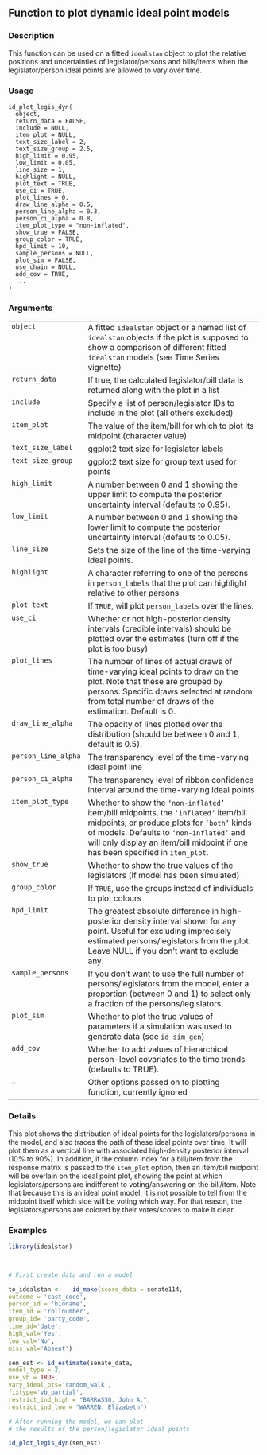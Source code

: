 ## Function to plot dynamic ideal point models {.unnumbered}


### Description

This function can be used on a fitted <code>idealstan</code> object to plot the relative positions and 
uncertainties of legislator/persons and bills/items when the legislator/person ideal points
are allowed to vary over time.



### Usage

<pre><code class='language-R'>id_plot_legis_dyn(
  object,
  return_data = FALSE,
  include = NULL,
  item_plot = NULL,
  text_size_label = 2,
  text_size_group = 2.5,
  high_limit = 0.95,
  low_limit = 0.05,
  line_size = 1,
  highlight = NULL,
  plot_text = TRUE,
  use_ci = TRUE,
  plot_lines = 0,
  draw_line_alpha = 0.5,
  person_line_alpha = 0.3,
  person_ci_alpha = 0.8,
  item_plot_type = "non-inflated",
  show_true = FALSE,
  group_color = TRUE,
  hpd_limit = 10,
  sample_persons = NULL,
  plot_sim = FALSE,
  use_chain = NULL,
  add_cov = TRUE,
  ...
)
</code></pre>


### Arguments

<table>
<tr><td style = "white-space: nowrap; font-family: monospace; vertical-align: top"><code id="object">object</code></td>
<td>
A fitted <code>idealstan</code> object or a named list of <code>idealstan</code>
objects if the plot is supposed to show a comparison of different fitted <code>idealstan</code>
models (see Time Series vignette)
</td></tr>
<tr><td style = "white-space: nowrap; font-family: monospace; vertical-align: top"><code id="return_data">return_data</code></td>
<td>
If true, the calculated legislator/bill data is returned along with the plot in a list
</td></tr>
<tr><td style = "white-space: nowrap; font-family: monospace; vertical-align: top"><code id="include">include</code></td>
<td>
Specify a list of person/legislator IDs to include in the plot (all others excluded)
</td></tr>
<tr><td style = "white-space: nowrap; font-family: monospace; vertical-align: top"><code id="item_plot">item_plot</code></td>
<td>
The value of the item/bill for which to plot its midpoint (character value)
</td></tr>
<tr><td style = "white-space: nowrap; font-family: monospace; vertical-align: top"><code id="text_size_label">text_size_label</code></td>
<td>
ggplot2 text size for legislator labels
</td></tr>
<tr><td style = "white-space: nowrap; font-family: monospace; vertical-align: top"><code id="text_size_group">text_size_group</code></td>
<td>
ggplot2 text size for group text used for points
</td></tr>
<tr><td style = "white-space: nowrap; font-family: monospace; vertical-align: top"><code id="high_limit">high_limit</code></td>
<td>
A number between 0 and 1 showing the upper limit to compute the 
posterior uncertainty interval (defaults to 0.95).
</td></tr>
<tr><td style = "white-space: nowrap; font-family: monospace; vertical-align: top"><code id="low_limit">low_limit</code></td>
<td>
A number between 0 and 1 showing the lower limit to compute the 
posterior uncertainty interval (defaults to 0.05).
</td></tr>
<tr><td style = "white-space: nowrap; font-family: monospace; vertical-align: top"><code id="line_size">line_size</code></td>
<td>
Sets the size of the line of the time-varying ideal points.
</td></tr>
<tr><td style = "white-space: nowrap; font-family: monospace; vertical-align: top"><code id="highlight">highlight</code></td>
<td>
A character referring to one of the persons in <code>person_labels</code> that the plot can highlight relative to other persons
</td></tr>
<tr><td style = "white-space: nowrap; font-family: monospace; vertical-align: top"><code id="plot_text">plot_text</code></td>
<td>
If <code>TRUE</code>, will plot <code>person_labels</code> over the lines.
</td></tr>
<tr><td style = "white-space: nowrap; font-family: monospace; vertical-align: top"><code id="use_ci">use_ci</code></td>
<td>
Whether or not high-posterior density intervals (credible intervals) should be
plotted over the estimates (turn off if the plot is too busy)
</td></tr>
<tr><td style = "white-space: nowrap; font-family: monospace; vertical-align: top"><code id="plot_lines">plot_lines</code></td>
<td>
The number of lines of actual draws of time-varying ideal points
to draw on the plot. Note that these are grouped by persons. Specific draws selected at random
from total number of draws of the estimation. Default is 0.
</td></tr>
<tr><td style = "white-space: nowrap; font-family: monospace; vertical-align: top"><code id="draw_line_alpha">draw_line_alpha</code></td>
<td>
The opacity of lines plotted over the distribution (should be 
between 0 and 1, default is 0.5).
</td></tr>
<tr><td style = "white-space: nowrap; font-family: monospace; vertical-align: top"><code id="person_line_alpha">person_line_alpha</code></td>
<td>
The transparency level of the time-varying ideal point line
</td></tr>
<tr><td style = "white-space: nowrap; font-family: monospace; vertical-align: top"><code id="person_ci_alpha">person_ci_alpha</code></td>
<td>
The transparency level of ribbon confidence interval around the time-varying ideal points
</td></tr>
<tr><td style = "white-space: nowrap; font-family: monospace; vertical-align: top"><code id="item_plot_type">item_plot_type</code></td>
<td>
Whether to show the <code>'non-inflated'</code> item/bill midpoints, 
the <code>'inflated'</code> item/bill midpoints, or produce plots for <code>'both'</code> kinds of models. 
Defaults to <code>'non-inflated'</code> and will only display an item/bill midpoint if one has been 
specified in <code>item_plot</code>.
</td></tr>
<tr><td style = "white-space: nowrap; font-family: monospace; vertical-align: top"><code id="show_true">show_true</code></td>
<td>
Whether to show the true values of the legislators (if model has been simulated)
</td></tr>
<tr><td style = "white-space: nowrap; font-family: monospace; vertical-align: top"><code id="group_color">group_color</code></td>
<td>
If <code>TRUE</code>, use the groups instead of individuals to plot colours
</td></tr>
<tr><td style = "white-space: nowrap; font-family: monospace; vertical-align: top"><code id="hpd_limit">hpd_limit</code></td>
<td>
The greatest absolute difference in high-posterior density interval shown for any point. Useful for excluding imprecisely estimated persons/legislators from the plot. Leave NULL if you don't want to exclude any.
</td></tr>
<tr><td style = "white-space: nowrap; font-family: monospace; vertical-align: top"><code id="sample_persons">sample_persons</code></td>
<td>
If you don't want to use the full number of persons/legislators from the model, enter a proportion (between 0 and 1) to select
only a fraction of the persons/legislators.
</td></tr>
<tr><td style = "white-space: nowrap; font-family: monospace; vertical-align: top"><code id="plot_sim">plot_sim</code></td>
<td>
Whether to plot the true values of parameters if a simulation was used to generate data 
(see <code>id_sim_gen</code>)
</td></tr>
<tr><td style = "white-space: nowrap; font-family: monospace; vertical-align: top"><code id="add_cov">add_cov</code></td>
<td>
Whether to add values of hierarchical person-level covariates to the
time trends (defaults to TRUE).
</td></tr>
<tr><td style = "white-space: nowrap; font-family: monospace; vertical-align: top"><code id="...">...</code></td>
<td>
Other options passed on to plotting function, currently ignored
</td></tr>
</table>


### Details

This plot shows the distribution of ideal points for the legislators/persons in the model,
and also traces the path of these ideal points over time. It will plot them as a vertical
line with associated high-density posterior interval (10% to 90%). In addition, if the column index for a 
bill/item from the response matrix is passed to the <code>item_plot</code> option, then an item/bill midpoint will be overlain
on the ideal point plot, showing the point at which legislators/persons are indifferent to voting/answering on the 
bill/item. Note that because this is an ideal point model, it is not possible to tell from the midpoint itself
which side will be voting which way. For that reason, the legislators/persons are colored by their votes/scores to
make it clear.



### Examples
```r
library(idealstan)



# First create data and run a model

to_idealstan <-   id_make(score_data = senate114,
outcome = 'cast_code',
person_id = 'bioname',
item_id = 'rollnumber',
group_id= 'party_code',
time_id='date',
high_val='Yes',
low_val='No',
miss_val='Absent')

sen_est <- id_estimate(senate_data,
model_type = 2,
use_vb = TRUE,
vary_ideal_pts='random_walk',
fixtype='vb_partial',
restrict_ind_high = "BARRASSO, John A.",
restrict_ind_low = "WARREN, Elizabeth")

# After running the model, we can plot 
# the results of the person/legislator ideal points

id_plot_legis_dyn(sen_est)



```
